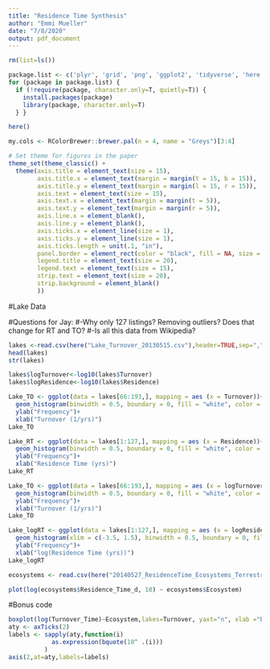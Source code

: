 ```yaml
---
title: "Residence Time Synthesis"
author: "Emmi Mueller"
date: "7/8/2020"
output: pdf_document
---
```


```r
rm(list=ls())

package.list <- c('plyr', 'grid', 'png', 'ggplot2', 'tidyverse', 'here', 'ggpmisc', 'Hmisc', 'ggsignif', 'ggpubr') 
for (package in package.list) {
  if (!require(package, character.only=T, quietly=T)) { 
    install.packages(package)
    library(package, character.only=T)
  } }

here()
```
```r
my.cols <- RColorBrewer::brewer.pal(n = 4, name = "Greys")[3:4]

# Set theme for figures in the paper
theme_set(theme_classic() + 
  theme(axis.title = element_text(size = 15),
        axis.title.x = element_text(margin = margin(t = 15, b = 15)),
        axis.title.y = element_text(margin = margin(l = 15, r = 15)),
        axis.text = element_text(size = 15),
        axis.text.x = element_text(margin = margin(t = 5)),
        axis.text.y = element_text(margin = margin(r = 5)),
        axis.line.x = element_blank(),
        axis.line.y = element_blank(),
        axis.ticks.x = element_line(size = 1),
        axis.ticks.y = element_line(size = 1),
        axis.ticks.length = unit(.1, "in"),
        panel.border = element_rect(color = "black", fill = NA, size = 1.5),
        legend.title = element_text(size = 20),
        legend.text = element_text(size = 15),
        strip.text = element_text(size = 20),
        strip.background = element_blank()
        ))
```

#Lake Data

#Questions for Jay:
#-Why only 127 listings? Removing outliers? Does that change for RT and TO?
#-Is all this data from Wikipedia?
```r
lakes <-read.csv(here("Lake_Turnover_20130515.csv"),header=TRUE,sep=",")
head(lakes)
str(lakes)

lakes$logTurnover<-log10(lakes$Turnover)
lakes$logResidence<-log10(lakes$Residence)

Lake_TO <- ggplot(data = lakes[66:193,], mapping = aes (x = Turnover))+
  geom_histogram(binwidth = 0.5, boundary = 0, fill = "white", color = "black")+
  ylab("Frequency")+
  xlab("Turnover (1/yrs)")
Lake_TO

Lake_RT <- ggplot(data = lakes[1:127,], mapping = aes (x = Residence))+
  geom_histogram(binwidth = 0.5, boundary = 0, fill = "white", color = "black")+
  ylab("Frequency")+
  xlab("Residence Time (yrs)")
Lake_RT

Lake_TO <- ggplot(data = lakes[66:193,], mapping = aes (x = logTurnover))+
  geom_histogram(binwidth = 0.5, boundary = 0, fill = "white", color = "black")+
  ylab("Frequency")+
  xlab("Turnover (1/yrs)")
Lake_TO

Lake_logRT <- ggplot(data = lakes[1:127,], mapping = aes (x = logResidence))+
  geom_histogram(xlim = c(-3.5, 1.5), binwidth = 0.5, boundary = 0, fill = "white", color = "black")+
  ylab("Frequency")+
  xlab("log(Residence Time (yrs))")
Lake_logRT

```

```r
ecosystems <- read.csv(here("20140527_ResidenceTime_Ecosystems_Terrestrial.csv"), header = TRUE, sep = ",")

plot(log(ecosystems$Residence_Time_d, 10) ~ ecosystems$Ecosystem)
```

#Bonus code
```r

boxplot(log(Turnover_Time)~Ecosystem,lakes=Turnover, yaxt="n", xlab ="Ecosystem", ylab = "Biomass Turnover Time (d)")
aty <- axTicks(2)
labels <- sapply(aty,function(i)
            as.expression(bquote(10^ .(i)))
          )
axis(2,at=aty,labels=labels)
```